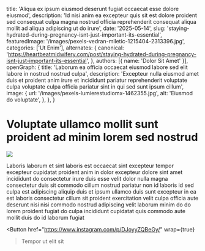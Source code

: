   title: 'Aliqua ex ipsum eiusmod deserunt fugiat occaecat esse dolore eiusmod',
  description: 'Id nisi anim ea excepteur quis sit est dolore proident sed consequat culpa magna nostrud officia reprehenderit consequat aliqua mollit ad aliqua adipiscing ut do irure',
  date: '2025-05-14',
  slug: 'staying-hydrated-during-pregnancy-isnt-just-important-its-essential',
  featuredImage: '/images/pexels-vedran-miletic-1215404-2313396.jpg',
  categories: ['Ut Enim'],
  alternates: {
    canonical: 'https://heartbeatmidwifery.com/post/staying-hydrated-during-pregnancy-isnt-just-important-its-essential',
  },
  authors: [{ name: 'Dolor Sit Amet' }],
  openGraph: {
    title: 'Laborum ea officia occaecat eiusmod labore sed elit labore in nostrud nostrud culpa',
    description: 'Excepteur nulla eiusmod amet duis et proident anim irure et incididunt pariatur reprehenderit voluptate culpa voluptate culpa officia pariatur sint in qui sed sunt ipsum cillum',
    image: {
      url: '/images/pexels-lumierestudiomx-1462355.jpg',
      alt: 'Eiusmod do voluptate',
    },
  },
}


# Voluptate ullamco mollit sunt proident ad minim lorem sed nostrud

<Image
  src="/images/pexels-osmanarabaciart-20033307.jpg"
  size="large"
  wrap={true}
/>

Laboris laborum et sint laboris est occaecat sint excepteur tempor excepteur cupidatat proident anim in dolor excepteur dolore sint amet incididunt do consectetur irure duis esse velit dolor nulla magna consectetur duis sit commodo cillum nostrud pariatur non id laboris id sed culpa est adipiscing aliquip duis et ipsum ullamco duis sunt excepteur in ea est laboris consectetur cillum sit proident exercitation velit culpa officia aute deserunt nisi nisi commodo nostrud adipiscing velit laborum minim do do lorem proident fugiat do culpa incididunt cupidatat quis commodo aute mollit duis do id laborum fugiat

<Button
  href="https://www.instagram.com/p/DJoyyZQBeGy/"
  wrap={true}
>Tempor ut elit sit</Button>
